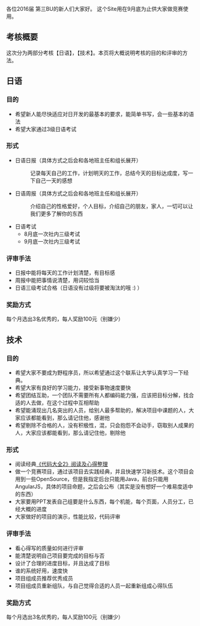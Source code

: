 各位2016届 第三BU的新人们大家好。
这个Site用在9月底为止供大家做竞赛使用。


==考核概要==
这次分为两部分考核【日语】，【技术】。本页将大概说明考核的目的和评审的方法。


==日语==
===目的===
*希望新人能尽快适应对日开发的最基本的要求，能简单书写，会一些基本的语法
*希望大家通过3级日语考试

===形式===
*日语日报（具体方式之后会和各地班主任和组长展开）
*:记录每天自己的工作，计划明天的工作，总结今天的目标达成度，写一下自己一天的感想
*日语周报（具体方式之后会和各地班主任和组长展开）
*:介绍自己的性格爱好，个人目标，介绍自己的朋友，家人，一切可以让我们更多了解你的东西
*日语考试
**8月底一次社内三级考试
**9月底一次社内三级考试
===评审手法===
*日报中能将每天的工作计划清楚，有目标感
*周报中能把事情说清楚，用词较恰当
*日语三级考试合格（日语没有过级将要被淘汰的哦 :) ）
===奖励方式===
每个月选出3名优秀的，每人奖励100元（别嫌少）

==技术==
===目的===
*希望大家不要成为野程序员，所以希望通过这个联系让大学认真学习一下经典。
*希望大家有良好的学习能力，接受新事物速度要快
*希望团结互助，一个团队不需要所有人都编码能力强，应该把目标分解，找合适的人去做，在这个过程中互相帮助
*希望能涌现出几名突出的人员，给别人最多帮助的，解决项目中课题的人，大家应该都能看到，那么请记住他，感谢他
*希望剔除不合格的人，没有积极性，混，只会抱怨不会动手，窃取别人成果的人，大家应该都能看到，那么请记住他，剔除他

===形式===
*阅读经典[https://github.com/C3140/2016-LKI-3BU/wiki/%E3%80%8A%E4%BB%A3%E7%A0%81%E5%A4%A7%E5%85%A82%E3%80%8B%E9%98%85%E8%AF%BB%E5%8F%8A%E5%BF%83%E5%BE%97%E6%95%B4%E7%90%86 《代码大全2》阅读及心得整理]
*做一个竞赛项目，通过该项目去实践经典，并且快速学习新技术。这个项目会用到一些OpenSource，但是我指定后台只能用Java，前台只能用AngularJS，具体的项目命题，之后会公布（其实是没有想好一个难易度适中的东西）
*大家要用PPT发表自己组要是什么东西，每个机能，每个页面，人员分工，已经大概的进度
*大家做好的项目的演示，性能比较，代码评审

===评审手法===
*看心得写的质量如何进行评审
*能清楚说明自己项目要完成的目标与否
*设计了合理的进度目标，并且达成了目标
*谁的系统好用，速度快
*项目组成员推荐优秀成员
*项目组成员重新组队，与自己觉得合适的人员一起重新组成心得队伍

===奖励方式===
每个月选出3名优秀的，每人奖励100元（别嫌少）


